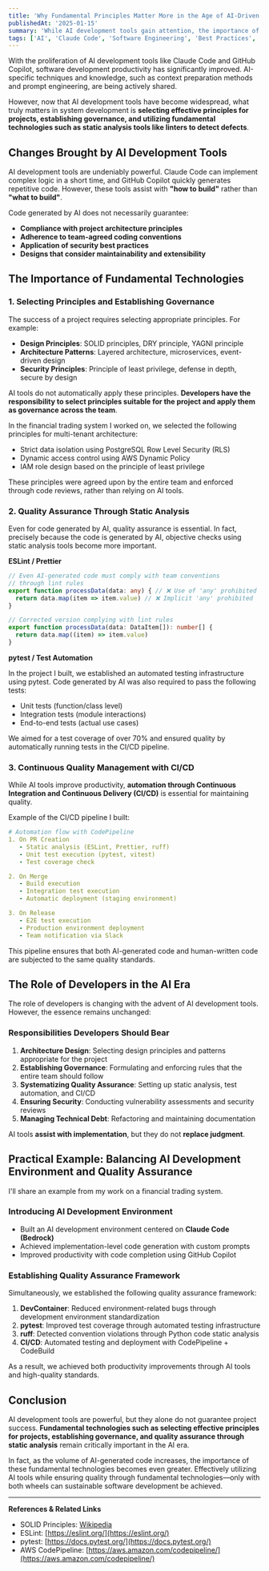 ```yaml
---
title: 'Why Fundamental Principles Matter More in the Age of AI-Driven Development'
publishedAt: '2025-01-15'
summary: 'While AI development tools gain attention, the importance of selecting sound principles, establishing governance, and utilizing static analysis for project success deserves renewed recognition'
tags: ['AI', 'Claude Code', 'Software Engineering', 'Best Practices', 'Quality Assurance']
---
```


With the proliferation of AI development tools like Claude Code and GitHub Copilot, software development productivity has significantly improved. AI-specific techniques and knowledge, such as context preparation methods and prompt engineering, are being actively shared.

However, now that AI development tools have become widespread, what truly matters in system development is **selecting effective principles for projects, establishing governance, and utilizing fundamental technologies such as static analysis tools like linters to detect defects**.

## Changes Brought by AI Development Tools

AI development tools are undeniably powerful. Claude Code can implement complex logic in a short time, and GitHub Copilot quickly generates repetitive code. However, these tools assist with **"how to build"** rather than **"what to build"**.

Code generated by AI does not necessarily guarantee:

- **Compliance with project architecture principles**
- **Adherence to team-agreed coding conventions**
- **Application of security best practices**
- **Designs that consider maintainability and extensibility**

## The Importance of Fundamental Technologies

### 1. Selecting Principles and Establishing Governance

The success of a project requires selecting appropriate principles. For example:

- **Design Principles**: SOLID principles, DRY principle, YAGNI principle
- **Architecture Patterns**: Layered architecture, microservices, event-driven design
- **Security Principles**: Principle of least privilege, defense in depth, secure by design

AI tools do not automatically apply these principles. **Developers have the responsibility to select principles suitable for the project and apply them as governance across the team**.

In the financial trading system I worked on, we selected the following principles for multi-tenant architecture:

- Strict data isolation using PostgreSQL Row Level Security (RLS)
- Dynamic access control using AWS Dynamic Policy
- IAM role design based on the principle of least privilege

These principles were agreed upon by the entire team and enforced through code reviews, rather than relying on AI tools.

### 2. Quality Assurance Through Static Analysis

Even for code generated by AI, quality assurance is essential. In fact, precisely because the code is generated by AI, objective checks using static analysis tools become more important.

**ESLint / Prettier**
```typescript
// Even AI-generated code must comply with team conventions
// through lint rules
export function processData(data: any) { // ❌ Use of 'any' prohibited
  return data.map(item => item.value) // ❌ Implicit 'any' prohibited
}

// Corrected version complying with lint rules
export function processData(data: DataItem[]): number[] {
  return data.map((item) => item.value)
}
```

**pytest / Test Automation**

In the project I built, we established an automated testing infrastructure using pytest. Code generated by AI was also required to pass the following tests:

- Unit tests (function/class level)
- Integration tests (module interactions)
- End-to-end tests (actual use cases)

We aimed for a test coverage of over 70% and ensured quality by automatically running tests in the CI/CD pipeline.

### 3. Continuous Quality Management with CI/CD

While AI tools improve productivity, **automation through Continuous Integration and Continuous Delivery (CI/CD)** is essential for maintaining quality.

Example of the CI/CD pipeline I built:

```yaml
# Automation flow with CodePipeline
1. On PR Creation
   - Static analysis (ESLint, Prettier, ruff)
   - Unit test execution (pytest, vitest)
   - Test coverage check

2. On Merge
   - Build execution
   - Integration test execution
   - Automatic deployment (staging environment)

3. On Release
   - E2E test execution
   - Production environment deployment
   - Team notification via Slack
```

This pipeline ensures that both AI-generated code and human-written code are subjected to the same quality standards.

## The Role of Developers in the AI Era

The role of developers is changing with the advent of AI development tools. However, the essence remains unchanged:

### Responsibilities Developers Should Bear

1. **Architecture Design**: Selecting design principles and patterns appropriate for the project
2. **Establishing Governance**: Formulating and enforcing rules that the entire team should follow
3. **Systematizing Quality Assurance**: Setting up static analysis, test automation, and CI/CD
4. **Ensuring Security**: Conducting vulnerability assessments and security reviews
5. **Managing Technical Debt**: Refactoring and maintaining documentation

AI tools **assist with implementation**, but they do not **replace judgment**.

## Practical Example: Balancing AI Development Environment and Quality Assurance

I'll share an example from my work on a financial trading system.

### Introducing AI Development Environment

- Built an AI development environment centered on **Claude Code (Bedrock)**
- Achieved implementation-level code generation with custom prompts
- Improved productivity with code completion using GitHub Copilot

### Establishing Quality Assurance Framework

Simultaneously, we established the following quality assurance framework:

1. **DevContainer**: Reduced environment-related bugs through development environment standardization
2. **pytest**: Improved test coverage through automated testing infrastructure
3. **ruff**: Detected convention violations through Python code static analysis
4. **CI/CD**: Automated testing and deployment with CodePipeline + CodeBuild

As a result, we achieved both productivity improvements through AI tools and high-quality standards.

## Conclusion

AI development tools are powerful, but they alone do not guarantee project success. **Fundamental technologies such as selecting effective principles for projects, establishing governance, and quality assurance through static analysis** remain critically important in the AI era.

In fact, as the volume of AI-generated code increases, the importance of these fundamental technologies becomes even greater. Effectively utilizing AI tools while ensuring quality through fundamental technologies—only with both wheels can sustainable software development be achieved.

---

**References & Related Links**
- SOLID Principles: [Wikipedia](https://en.wikipedia.org/wiki/SOLID)
- ESLint: [https://eslint.org/](https://eslint.org/)
- pytest: [https://docs.pytest.org/](https://docs.pytest.org/)
- AWS CodePipeline: [https://aws.amazon.com/codepipeline/](https://aws.amazon.com/codepipeline/)
